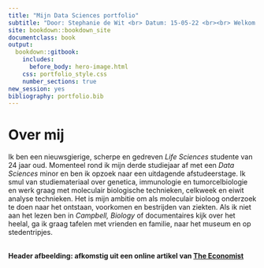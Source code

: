 ```yaml
---
title: "Mijn Data Sciences portfolio"
subtitle: "Door: Stephanie de Wit <br> Datum: 15-05-22 <br><br> Welkom! Tijdens het tweede deel van de _Data Sciences for Biology_ minor te Hogeschool Utrecht, heb ik gewerkt aan een portfolio van mijn vaardigheden tot nu toe. Dit portfolio is gebouwd met het CRAN {bookdown} R package en wordt hier gepubliceerd via GitHub Pages."
site: bookdown::bookdown_site
documentclass: book
output:
  bookdown::gitbook:
    includes:
      before_body: hero-image.html
    css: portfolio_style.css
    number_sections: true
new_session: yes
bibliography: portfolio.bib
---
```


# Over mij
Ik ben een nieuwsgierige, scherpe en gedreven _Life Sciences_ studente van 24 jaar oud. Momenteel rond ik mijn derde studiejaar af met een _Data Sciences_ minor en ben ik opzoek naar een uitdagende afstudeerstage. Ik smul van studiemateriaal over genetica, immunologie en tumorcelbiologie en werk graag met moleculair biologische technieken, celkweek en eiwit analyse technieken. Het is mijn ambitie om als moleculair bioloog onderzoek te doen naar het ontstaan, voorkomen en bestrijden van ziekten. Als ik niet aan het lezen ben in _Campbell, Biology_ of documentaires kijk over het heelal, ga ik graag tafelen met vrienden en familie, naar het museum en op stedentripjes.

<br>
__Header afbeelding: afkomstig uit een online artikel van [The Economist](https://www.economist.com/science-and-technology/2020/02/22/mapping-cells-to-build-a-complete-atlas-of-the-human-body)__
